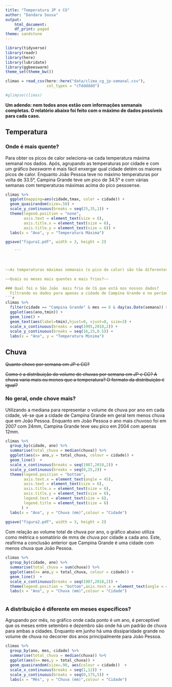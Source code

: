 ```yaml
---
title: "Temperatura JP x CG"
author: "Dandara Sousa"
output:
    html_document:
    df_print: paged
theme: sandstone
---
```


```r
library(tidyverse)
library(readr)
library(here)
library(lubridate)
library(ggbeeswarm)
theme_set(theme_bw())
```

```r
climas = read_csv(here::here("data/clima_cg_jp-semanal.csv"), 
                  col_types = "cTdddddd")

#glimpse(climas)
```

**Um adendo: nem todos anos estão com informações semanais completas. O relatório abaixo foi feito com o máximo de dados possíveis para cada caso.**

## Temperatura

### Onde é mais quente?
  Para obter os picos de calor seleciona-se cada temperatura máxima semanal nos dados. Após, agrupando as temperaturas por cidade e com um gráfico _beeswarm_ é mais fácil enxergar qual cidade detém os maiores picos de calor. Enquanto João Pessoa teve no máximo temperaturas por volta de 33.5°, Campina Grande teve um pico de 34.5° e com várias semanas com temperaturas máximas acima do pico pessoense.

```r
climas %>%
  ggplot(mapping=aes(cidade,tmax, color = cidade)) + 
  geom_quasirandom(size=.50) +
  scale_y_continuous(breaks = seq(25,35,1)) +
  theme(legend.position = "none", 
        axis.text = element_text(size = 6), 
        axis.title.x = element_text(size = 6),
        axis.title.y = element_text(size = 6)) +
  labs(x = "Ano", y = "Temperatura Máxima")

ggsave("figura1.pdf", width = 3, height = 2)
  
    ```



~~As temperaturas máximas semanais (o pico do calor) são tão diferentes quanto as médias? Mais?~~

~~Quais os meses mais quentes e mais frios?~~

### Qual foi o São João  mais frio de CG que está nos nossos dados?  
  Filtrando os dados para apenas a cidade de Campina Grande e no período entre 18 e 24 de junho (a semana do São João), o São João mais frio é aquele onde a temperatura mínima semanal foi a menor de todas. Para este caso, observando anualmente é visto que dois anos possuem esse marco de São João mais frio. São eles 1997 e 2018 com temperaturas mínimas de 16.6°.
```r
climas %>%
  filter(cidade == "Campina Grande" & mes == 6 & day(as.Date(semana)) >= 18 & day(as.Date(semana)) <=24) %>%
  ggplot(aes(ano,tmin)) + 
  geom_line() +
  geom_text(aes(label=tmin),hjust=0, vjust=0, size=3) +
  scale_x_continuous(breaks = seq(1995,2018,2)) +
  scale_y_continuous(breaks = seq(16,25,0.5)) +
  labs(x = "Ano", y = "Temperatura Mínima")


```


## Chuva

~~Quanto chove por semana em JP e CG?~~

~~Como é a distribuição do volume de chuvas por semana em JP e CG? A chuva varia mais ou menos que a temperatura? O formato da distribuição é igual?~~

### No geral, onde chove mais?
  Utilizando a mediana para representar o volume de chuva por ano em cada cidade, vê-se que a cidade de Campina Grande em geral tem menos chuva que em João Pessoa. Enquanto em João Pessoa o ano mais chuvoso foi em 2007 com 24mm, Campina Grande teve seu pico em 2004 com apenas 12mm. 
```r
climas %>%
  group_by(cidade, ano) %>%
  summarise(total_chuva = median(chuva)) %>%
  ggplot(aes(x= ano,y = total_chuva, colour = cidade)) + 
  geom_line()  +
  scale_x_continuous(breaks = seq(1987,2018,2)) +
  scale_y_continuous(breaks = seq(0,25,2)) +
  theme(legend.position = "bottom",
        axis.text.x = element_text(angle = 45),
        axis.text = element_text(size = 6), 
        axis.title.x = element_text(size = 6),
        axis.title.y = element_text(size = 6),
        legend.text = element_text(size = 6),
        legend.title = element_text(size = 6)
       ) +
  labs(x = "Ano", y = "Chuva (mm)",colour = "Cidade")
  
ggsave("figura2.pdf", width = 3, height = 2)

```

  Com relação ao volume total de chuva por ano, o gráfico abaixo utiliza como métrica o somatório de mms de chuva por cidade a cada ano. Este, reafirma a conclusão anterior que Campina Grande é uma cidade com menos chuva que João Pessoa.
```r
climas %>%
  group_by(cidade, ano) %>%
  summarise(total_chuva = sum(chuva)) %>%
  ggplot(aes(x= ano,y = total_chuva, colour = cidade)) + 
  geom_line()  +
  scale_x_continuous(breaks = seq(1987,2018,2)) +
  theme(legend.position = "bottom",axis.text.x = element_text(angle = 45)) +
  labs(x = "Ano", y = "Chuva (mm)",colour = "Cidade")
  
```

### A distribuição é diferente em meses específicos? 
  Agrupando por mês, no gráfico onde cada ponto é um ano, é perceptível que os meses entre setembro e dezembro são onde há um padrão de chuva para ambas a cidades. Enquanto em junho há uma dissiparidade grande no volume de chuva no decorrer dos anos principalmente para João Pessoa.


```r
climas %>%
  group_by(ano, mes, cidade) %>%
  summarise(total_chuva = median(chuva)) %>%
  ggplot(aes(x= mes,y = total_chuva)) + 
  geom_quasirandom(size=.90, aes(colour = cidade))  +
  scale_x_continuous(breaks = seq(1,12)) +
  scale_y_continuous(breaks = seq(0,175,5)) +
  labs(x = "Mês", y = "Chuva (mm)",colour = "Cidade")
```

